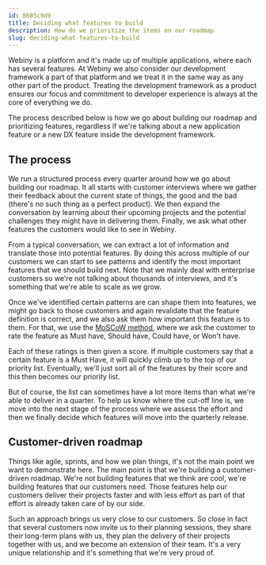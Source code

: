 ```yaml
---
id: 8605c9d9
title: Deciding what features to build
description: How do we prioritize the items on our roadmap
slug: deciding-what-features-to-build
---
```


Webiny is a platform and it's made up of multiple applications, where each has several features. At Webiny we also consider our development framework a part of that platform and we treat it in the same way as any other part of the product. Treating the development framework as a product ensures our focus and commitment to developer experience is always at the core of everything we do.

The process described below is how we go about building our roadmap and prioritizing features, regardless if we're talking about a new application feature or a new DX feature inside the development framework. 

## The process

We run a structured process every quarter around how we go about building our roadmap. It all starts with customer interviews where we gather their feedback about the current state of things, the good and the bad (there's no such thing as a perfect product). We then expand the conversation by learning about their upcoming projects and the potential challenges they might have in delivering them. Finally, we ask what other features the customers would like to see in Webiny. 

From a typical conversation, we can extract a lot of information and translate those into potential features. By doing this across multiple of our customers we can start to see patterns and identify the most important features that we should build next. Note that we mainly deal with enterprise customers so we're not talking about thousands of interviews, and it's something that we're able to scale as we grow.

Once we've identified certain patterns are can shape them into features, we might go back to those customers and again revalidate that the feature definition is correct, and we also ask them how important this feature is to them. For that, we use the [MoSCoW method](https://en.wikipedia.org/wiki/MoSCoW_method), where we ask the customer to rate the feature as Must have, Should have, Could have, or Won't have. 

Each of these ratings is then given a score. If multiple customers say that a certain feature is a Must Have, it will quickly climb up to the top of our priority list. Eventually, we'll just sort all of the features by their score and this then becomes our priority list.

But of course, the list can sometimes have a lot more items than what we're able to deliver in a quarter. To help us know where the cut-off line is, we move into the next stage of the process where we assess the effort and then we finally decide which features will move into the quarterly release.

## Customer-driven roadmap

Things like agile, sprints, and how we plan things, it's not the main point we want to demonstrate here. The main point is that we're building a customer-driven roadmap. We're not building features that we think are cool, we're building features that our customers need. Those features help our customers deliver their projects faster and with less effort as part of that effort is already taken care of by our side. 

Such an approach brings us very close to our customers. So close in fact that several customers now invite us to their planning sessions, they share their long-term plans with us, they plan the delivery of their projects together with us, and we become an extension of their team. It's a very unique relationship and it's something that we're very proud of.